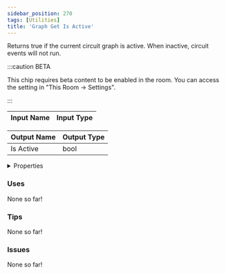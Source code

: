 ```yaml
---
sidebar_position: 270
tags: [Utilities]
title: 'Graph Get Is Active'
---
```


Returns true if the current circuit graph is active. When inactive, circuit events will not run.

:::caution BETA

This chip requires beta content to be enabled in the room. You can access the setting in "This Room -> Settings".

:::


<EsbSvg />

| Input Name | Input Type |
|-----------|-----------|

| Output Name | Output Type |
|-----------|-----------|
| Is Active | bool |


<details>
  <summary>Properties</summary>
  <div>
    <div>
    <table>
      <thead>
        <tr>
          <th>Is beta required?</th>
          <th>✅</th>
        </tr>
        <tr>
          <th>Is this chip a trolling risk?</th>
          <th>❌</th>
        </tr>
        <tr>
          <th>Is this chip a role assignment risk?</th>
          <th>❌</th>
        </tr>
        <tr>
          <th>Chip UUID</th>
          <th>539cb9a4-39a4-4932-8f36-b249748cff9e</th>
        </tr>
      </thead>
    </table>
    </div>
  </div>
</details>

### Uses

None so far!

### Tips

None so far!

### Issues

None so far!